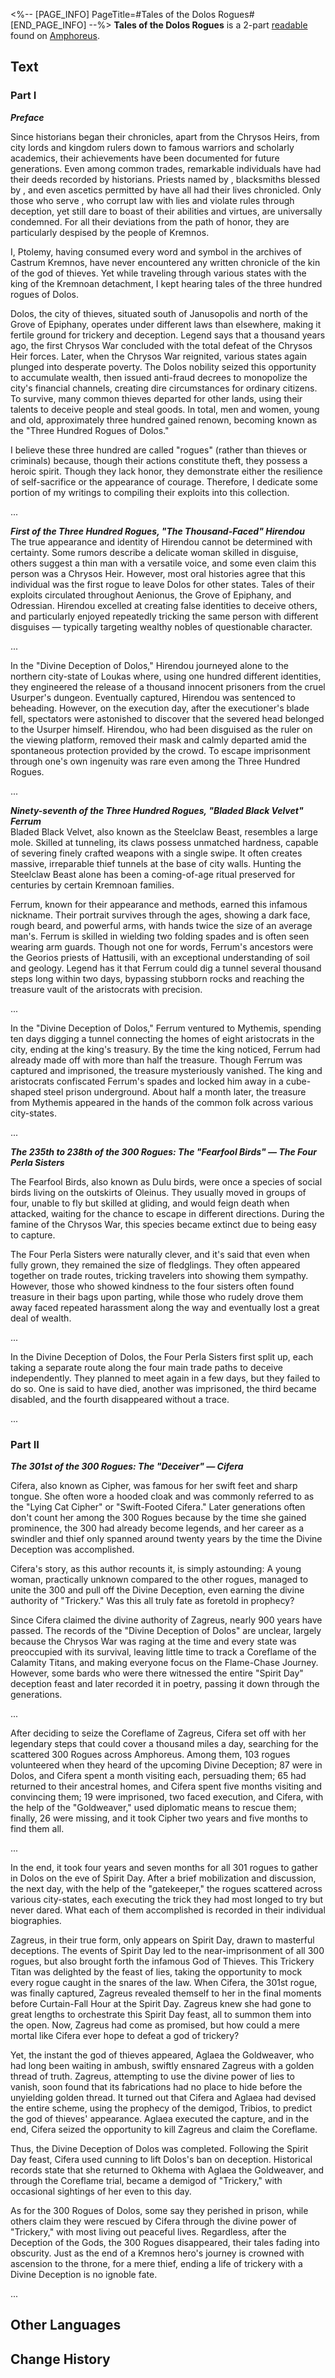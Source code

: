 <%-- [PAGE_INFO]
PageTitle=#Tales of the Dolos Rogues#
[END_PAGE_INFO] --%>
{{Readable Infobox
|id           = 532
|partIds      = 190860;190861
|title        = 
|image        = Item Tales of the Dolos Rogues (I).png
|world        = Amphoreus
|parts        = 2
|author       = <!--to be added-->
|description  = A historical record written by Ptolemy, the Kremnoan historian. This volume chronicles the adventures of several figures from among the three hundred rogues of Dolos, the city of thieves.
|part1        = Part I
|source1      = {{cx|Source missing}}
|part2        = Part II
|source2      = {{cx|Source missing}}
|characters   = Aglaea; Aquila; Georios; Thanatos; Zagreus
|factions     = Okhema
}}
'''Tales of the Dolos Rogues''' is a 2-part [[readable]] found on [[Amphoreus]].
<!--
==Location==
{{Map Embed|<map name>|<marker id>}}
-->
==Text==
===Part I===
'''''Preface'''''

Since historians began their chronicles, apart from the Chrysos Heirs, from city lords and kingdom rulers down to famous warriors and scholarly academics, their achievements have been documented for future generations. Even among common trades, remarkable individuals have had their deeds recorded by historians. Priests named by {{Rubi|Aquila|Sky Titan}}, blacksmiths blessed by {{Rubi|Georios|Earth Titan}}, and even ascetics permitted by {{Rubi|Thanatos|Death Titan}} have all had their lives chronicled. Only those who serve {{Rubi|Zagreus|Trickery Titan}}, who corrupt law with lies and violate rules through deception, yet still dare to boast of their abilities and virtues, are universally condemned. For all their deviations from the path of honor, they are particularly despised by the people of Kremnos.

I, Ptolemy, having consumed every word and symbol in the archives of Castrum Kremnos, have never encountered any written chronicle of the kin of the god of thieves. Yet while traveling through various states with the king of the Kremnoan detachment, I kept hearing tales of the three hundred rogues of Dolos.

Dolos, the city of thieves, situated south of Janusopolis and north of the Grove of Epiphany, operates under different laws than elsewhere, making it fertile ground for trickery and deception. Legend says that a thousand years ago, the first Chrysos War concluded with the total defeat of the Chrysos Heir forces. Later, when the Chrysos War reignited, various states again plunged into desperate poverty. The Dolos nobility seized this opportunity to accumulate wealth, then issued anti-fraud decrees to monopolize the city's financial channels, creating dire circumstances for ordinary citizens. To survive, many common thieves departed for other lands, using their talents to deceive people and steal goods. In total, men and women, young and old, approximately three hundred gained renown, becoming known as the "Three Hundred Rogues of Dolos."

I believe these three hundred are called "rogues" (rather than thieves or criminals) because, though their actions constitute theft, they possess a heroic spirit. Though they lack honor, they demonstrate either the resilience of self-sacrifice or the appearance of courage. Therefore, I dedicate some portion of my writings to compiling their exploits into this collection.

...

'''''First of the Three Hundred Rogues, "The Thousand-Faced" Hirendou'''''<br />
The true appearance and identity of Hirendou cannot be determined with certainty. Some rumors describe a delicate woman skilled in disguise, others suggest a thin man with a versatile voice, and some even claim this person was a Chrysos Heir. However, most oral histories agree that this individual was the first rogue to leave Dolos for other states. Tales of their exploits circulated throughout Aenionus, the Grove of Epiphany, and Odressian. Hirendou excelled at creating false identities to deceive others, and particularly enjoyed repeatedly tricking the same person with different disguises &mdash; typically targeting wealthy nobles of questionable character.

...

In the "Divine Deception of Dolos," Hirendou journeyed alone to the northern city-state of Loukas where, using one hundred different identities, they engineered the release of a thousand innocent prisoners from the cruel Usurper's dungeon. Eventually captured, Hirendou was sentenced to beheading. However, on the execution day, after the executioner's blade fell, spectators were astonished to discover that the severed head belonged to the Usurper himself. Hirendou, who had been disguised as the ruler on the viewing platform, removed their mask and calmly departed amid the spontaneous protection provided by the crowd. To escape imprisonment through one's own ingenuity was rare even among the Three Hundred Rogues.

...

'''''Ninety-seventh of the Three Hundred Rogues, "Bladed Black Velvet" Ferrum'''''<br />
Bladed Black Velvet, also known as the Steelclaw Beast, resembles a large mole. Skilled at tunneling, its claws possess unmatched hardness, capable of severing finely crafted weapons with a single swipe. It often creates massive, irreparable thief tunnels at the base of city walls. Hunting the Steelclaw Beast alone has been a coming-of-age ritual preserved for centuries by certain Kremnoan families.

Ferrum, known for their appearance and methods, earned this infamous nickname. Their portrait survives through the ages, showing a dark face, rough beard, and powerful arms, with hands twice the size of an average man's. Ferrum is skilled in wielding two folding spades and is often seen wearing arm guards. Though not one for words, Ferrum's ancestors were the Georios priests of Hattusili, with an exceptional understanding of soil and geology. Legend has it that Ferrum could dig a tunnel several thousand steps long within two days, bypassing stubborn rocks and reaching the treasure vault of the aristocrats with precision.

...

In the "Divine Deception of Dolos," Ferrum ventured to Mythemis, spending ten days digging a tunnel connecting the homes of eight aristocrats in the city, ending at the king's treasury. By the time the king noticed, Ferrum had already made off with more than half the treasure. Though Ferrum was captured and imprisoned, the treasure mysteriously vanished. The king and aristocrats confiscated Ferrum's spades and locked him away in a cube-shaped steel prison underground. About half a month later, the treasure from Mythemis appeared in the hands of the common folk across various city-states.

...

'''''The 235th to 238th of the 300 Rogues: The "Fearfool Birds" &mdash; The Four Perla Sisters'''''

The Fearfool Birds, also known as Dulu birds, were once a species of social birds living on the outskirts of Oleinus. They usually moved in groups of four, unable to fly but skilled at gliding, and would feign death when attacked, waiting for the chance to escape in different directions. During the famine of the Chrysos War, this species became extinct due to being easy to capture.

The Four Perla Sisters were naturally clever, and it's said that even when fully grown, they remained the size of fledglings. They often appeared together on trade routes, tricking travelers into showing them sympathy. However, those who showed kindness to the four sisters often found treasure in their bags upon parting, while those who rudely drove them away faced repeated harassment along the way and eventually lost a great deal of wealth.

...

In the Divine Deception of Dolos, the Four Perla Sisters first split up, each taking a separate route along the four main trade paths to deceive independently. They planned to meet again in a few days, but they failed to do so. One is said to have died, another was imprisoned, the third became disabled, and the fourth disappeared without a trace.

...

===Part II===
'''''The 301st of the 300 Rogues: The "Deceiver" &mdash; Cifera'''''

Cifera, also known as Cipher, was famous for her swift feet and sharp tongue. She often wore a hooded cloak and was commonly referred to as the "Lying Cat Cipher" or "Swift-Footed Cifera." Later generations often don't count her among the 300 Rogues because by the time she gained prominence, the 300 had already become legends, and her career as a swindler and thief only spanned around twenty years by the time the Divine Deception was accomplished.

Cifera's story, as this author recounts it, is simply astounding: A young woman, practically unknown compared to the other rogues, managed to unite the 300 and pull off the Divine Deception, even earning the divine authority of "Trickery." Was this all truly fate as foretold in prophecy?

Since Cifera claimed the divine authority of Zagreus, nearly 900 years have passed. The records of the "Divine Deception of Dolos" are unclear, largely because the Chrysos War was raging at the time and every state was preoccupied with its survival, leaving little time to track a Coreflame of the Calamity Titans, and making everyone focus on the Flame-Chase Journey. However, some bards who were there witnessed the entire "Spirit Day" deception feast and later recorded it in poetry, passing it down through the generations.

...

After deciding to seize the Coreflame of Zagreus, Cifera set off with her legendary steps that could cover a thousand miles a day, searching for the scattered 300 Rogues across Amphoreus. Among them, 103 rogues volunteered when they heard of the upcoming Divine Deception; 87 were in Dolos, and Cifera spent a month visiting each, persuading them; 65 had returned to their ancestral homes, and Cifera spent five months visiting and convincing them; 19 were imprisoned, two faced execution, and Cifera, with the help of the "Goldweaver," used diplomatic means to rescue them; finally, 26 were missing, and it took Cipher two years and five months to find them all.

...

In the end, it took four years and seven months for all 301 rogues to gather in Dolos on the eve of Spirit Day. After a brief mobilization and discussion, the next day, with the help of the "gatekeeper," the rogues scattered across various city-states, each executing the trick they had most longed to try but never dared. What each of them accomplished is recorded in their individual biographies.

Zagreus, in their true form, only appears on Spirit Day, drawn to masterful deceptions. The events of Spirit Day led to the near-imprisonment of all 300 rogues, but also brought forth the infamous God of Thieves. This Trickery Titan was delighted by the feast of lies, taking the opportunity to mock every rogue caught in the snares of the law. When Cifera, the 301st rogue, was finally captured, Zagreus revealed themself to her in the final moments before Curtain-Fall Hour at the Spirit Day. Zagreus knew she had gone to great lengths to orchestrate this Spirit Day feast, all to summon them into the open. Now, Zagreus had come as promised, but how could a mere mortal like Cifera ever hope to defeat a god of trickery?

Yet, the instant the god of thieves appeared, Aglaea the Goldweaver, who had long been waiting in ambush, swiftly ensnared Zagreus with a golden thread of truth. Zagreus, attempting to use the divine power of lies to vanish, soon found that its fabrications had no place to hide before the unyielding golden thread. It turned out that Cifera and Aglaea had devised the entire scheme, using the prophecy of the demigod, Tribios, to predict the god of thieves' appearance. Aglaea executed the capture, and in the end, Cifera seized the opportunity to kill Zagreus and claim the Coreflame.

Thus, the Divine Deception of Dolos was completed. Following the Spirit Day feast, Cifera used cunning to lift Dolos's ban on deception. Historical records state that she returned to Okhema with Aglaea the Goldweaver, and through the Coreflame trial, became a demigod of "Trickery," with occasional sightings of her even to this day.

As for the 300 Rogues of Dolos, some say they perished in prison, while others claim they were rescued by Cifera through the divine power of "Trickery," with most living out peaceful lives. Regardless, after the Deception of the Gods, the 300 Rogues disappeared, their tales fading into obscurity. Just as the end of a Kremnos hero's journey is crowned with ascension to the throne, for a mere thief, ending a life of trickery with a Divine Deception is no ignoble fate.

...

<!--
==Trivia==
* 
-->
==Other Languages==
{{Other Languages
|en   = Tales of the Dolos Rogues
|zhs  = 多洛斯侠盗列传
|zht  = 多洛斯俠盜列傳
|ja   = ドロス義賊列伝
|ko   = 도로스 의적 열전
|es   = Biografías de los forajidos de Doros
|fr   = Contes des roublards de Dolos
|ru   = Биографии благородных разбойников Долоса
|th   = เรื่องเล่าขานจอมโจรแห่ง Dolos
|vi   = Tiểu Sử Hiệp Đạo Dolos
|de   = Geschichten über Dolos-Schurken
|id   = Kisah Bandit Dolos
|pt   = Contos dos Renegados de Dolos
}}

==Change History==
{{Change History|3.3}}